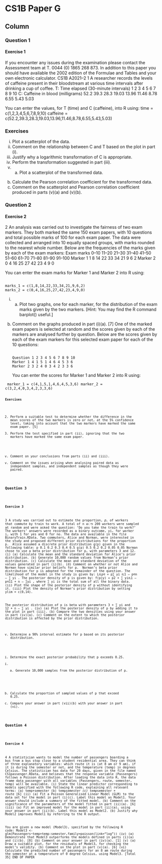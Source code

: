 


CS1B Paper G {data-navmenu="R for Actuarial Statistics"}
==============================================================

Column {.tabset}
--------------------------------

### Question 1

<h4>Exercise 1</h4>

If you encounter any issues during the examination please contact the Assessment team at 
T. 0044 (0) 1865 268 873. 
In addition to this paper you should have available the 2002 edition of the 
Formulae and Tables and your own electronic calculator. 
CS1B A2021–2 
1 A researcher records the levels of caffeine present in their bloodstream at various time 
intervals after drinking a cup of coffee. 
T: Time elapsed 
(30-minute 
intervals) 
1 2 3 4 5 6 7 8 9 10 
C: Caffeine in 
blood 
(milligrams) 
52.2 39.3 28.3 19.03 13.96 11.46 8.78 6.55 5.43 5.03 
 
You can enter the values, for T (time) and C (caffeine), into R using: 
time = c(1,2,3,4,5,6,7,8,9,10) 
caffeine = c(52.2,39.3,28.3,19.03,13.96,11.46,8.78,6.55,5.43,5.03)

### Exercises
(i) Plot a scatterplot of the data. 
(ii) Comment on the relationship between C and T based on the plot in part (i). 
(iii) Justify why a logarithmic transformation of C is appropriate. 
(iv) Perform the transformation suggested in part (iii). 
(v) (a) Plot a scatterplot of the transformed data. 
(b) Calculate the Pearson correlation coefficient for the transformed data. 
(c) Comment on the scatterplot and Pearson correlation coefficient 
produced in parts (v)(a) and (v)(b). 

### Question 2
<h4>Exercise 2</h4>
2 An analysis was carried out to investigate the fairness of two exam markers. They 
both marked the same 150 exam papers, with 10 questions and total possible marks of 
100 for each exam paper. The data were collected and arranged into 10 equally spaced 
groups, with marks rounded to the nearest whole number. 
Below are the frequencies of the marks given by each of the exam markers: 
Exam marks 0–10 11–20 21–30 31–40 41–50 51–60 61–70 71–80 81–90 91–100
Marker 1 1 8 14 22 33 34 21 9 6 2 
Marker 2 0 4 16 25 27 42 23 4 9 0 
 
You can enter the exam marks for Marker 1 and Marker 2 into R using: 
<pre><code>
marks_1 = c(1,8,14,22,33,34,21,9,6,2) 
marks_2 = c(0,4,16,25,27,42,23,4,9,0)  
</code></pre>
(i) (a) Plot two graphs, one for each marker, for the distribution of the exam 
marks given by the two markers. 
[Hint: You may find the R command barplot() useful.] 
(b) Comment on the graphs produced in part (i)(a). 
 [7] 
One of the marked exam papers is selected at random and the scores given by each of 
the markers are analysed further by question. Below are the scores given by each of 
the exam markers for this selected exam paper for each of the 10 questions: 
<pre><code>
Question 1 2 3 4 5 6 7 8 9 10 
Marker 1 4 1 5 1 4 6 4 5 3 6 
Marker 2 3 2 4 0 3 4 2 3 3 6 
</code></pre>
You can enter the scores for Marker 1 and Marker 2 into R using: 

<pre><code>
marker_1 = c(4,1,5,1,4,6,4,5,3,6) 
marker_2 = c(3,2,4,0,3,4,2,3,3,6) 
<code><pre>

#### Exercises
2. Perform a suitable test to determine whether the difference in the mean scores 
of the two markers is zero or not, at the 5% confidence level, taking into 
account that the two markers have marked the same exam paper. [5] 
3. Perform the test specified in part (ii), ignoring that the two markers have 
marked the same exam paper. 
(iv) Comment on your conclusions from parts (ii) and (iii). 
(v) Comment on the issues arising when analysing paired data as independent 
samples, and independent samples as though they were paired. 

### Question 3

<h4>Exercise 3</h4>
3 A study was carried out to estimate the proportion, 𝑝, of workers that commute by 
train to work. A total of n ൌ 200 workers were sampled at random and were asked the 
question: ‘Do you take the train to work?’ The workers’ answers were recorded as a 
binary outcome, yi, for worker i, with 1 for yes and 0 for no. The data are available in 
the file BinaryTrain.RData.
Two commuters, Alice and Norman, were interested in the study and proposed 
different prior distributions for the proportion p. 
Alice assumed a discrete prior distribution g(p) given in the following table: 
p 0.1 0.2 0.3 0.4 0.5 
g(p) 0.5 0.2 0.2 0.05 0.05 
Norman chose to use a beta prior distribution for p, with parameters 3 and 12. 
(i) (a) Calculate the mean and the standard deviation for Alice’s prior
distribution. 
(b) Generate 10,000 random values from Norman’s prior distribution. 
(c) Calculate the mean and standard deviation of the values generated in
part (i)(b). 
(d) Comment on whether or not Alice and Norman have similar prior 
beliefs for p. 
Norman’s beta prior distribution for p is adopted for the remainder of the question. 
The likelihood of the model in the study is given by: 
Lሺpሻ ∝ p∑ yi ሺ1 – pሻn – ∑ yi . 
The posterior density of p is given by: 
f(p|y) ∝ p2 + ∑ yiሺ1 – pሻ11 + n – ∑yi ,
where ∑ yi is the total sum of all the binary data. 
(ii) Plot the shape of the posterior density of p without identifying it. 
(iii) Plot the density of Norman’s prior distribution by setting ylim = c(0,14). 
 
The posterior distribution of p is beta with parameters 3 + ∑ yi and 12 + n – ∑ yi
. 
(iv) (a) Plot the posterior density of p by adding it to the plot in part (iii). 
(b) Compare the two densities using your answer in part (iv)(a). 
(c) Comment on the extent to which the posterior distribution is affected 
by the prior distribution. 

(v) Determine a 90% interval estimate for p based on its posterior distribution. 
 
(vi) Determine the exact posterior probability that p exceeds 0.25. 
(vii) (a) Generate 10,000 samples from the posterior distribution of p. 
(b) Calculate the proportion of sampled values of p that exceed 0.25. 
(c) Compare your answer in part (vii)(b) with your answer in part (vi). 

### Question 4

<h4>Exercise 4</h4>
4 A statistician wants to model the number of passengers boarding a bus from a bus 
stop close to a student residential area. They can think of three explanatory variables: 
which route it is (at 8 am or 9 am), if it is during the semester or not, and the 
temperature (temp) in degrees Celsius. The statistician has data for 20 days, given in 
the file named CS1passenger.RData, and believes that the response variable 
(Passengers) follows a Poisson distribution. After loading the data into R, the data 
frame data_passenger with all variables (Passengers, route, 
semester, temp) will be available. 
(i) State the linear predictor corresponding to models specified with the following 
R code, explaining all relevant terms: 
(a) temp+semester 
(b) temp*semester 
(c) temp*semester + route 
[6] 
(ii) (a) Fit a Poisson Generalised Linear Model (GLM) to the data set for the 
model in part (i)(c). Label this model as Model1. Your answer should 
include a summary of the fitted model. 
(b) Comment on the significance of the parameters of the model fitted in 
part (ii)(a). 
 [6] 
(iii) (a) Fit an improved model for the model in part (ii)(a), using your answer 
in part (ii)(b). Label this model as Model2. 
(b) Justify why Model2 improves Model1 by referring to the R output. 

You are given a new model (Model3), specified by the following R code: 
Model3 <- glm(Passengers~temp+temp:semester,family=poisson(link="log"))
(iv) (a) Demonstrate that Model3 outperforms the models defined in 
parts (i)(a) and (i)(b). [8] 
(b) Comment on your answer in part (iv)(a). [1]
(v) (a) Draw a suitable plot, for the residuals of Model3, for checking the 
model’s validity. 
(b) Comment on the plot in part (v)(a). 
 [6] 
(vi) Calculate the predicted number of passengers for an 8 am route during the 
semester at a temperature of 0 degree Celsius, using Model3. 
 [Total 35] 
END OF PAPER 
